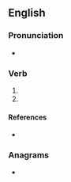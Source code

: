 ==English==

===Pronunciation===
* {{IPA|/dʲʊn/|lang=en}}

===Verb===
{{head|en|past participle}}

# {{past participle of|de|lang=en|nocat=1}}
# {{past participle of|dee|lang=en|nocat=1}}

====References====
* {{R:Northeast Dialect 2005}}

===Anagrams===
* {{anagrams|en|a=dnuy|duny|nudy|undy}}